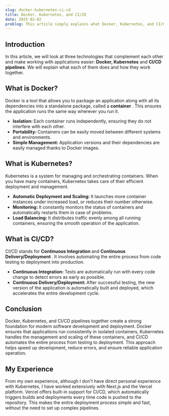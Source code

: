 ```yaml
---
slug: docker-kubernetes-ci-cd
title: Docker, Kubernetes, and CI/CD
date: 2025-02-02
problog: This article simply explains what Docker, Kubernetes, and CI/CD pipelines do, and how they work together in software development and deployment.
---
```


<div>
  <h2 style="color: var(--blog-heading-color);">Introduction</h2>
  <text>
      In this article, we will look at three technologies that complement each other and make working with applications easier: <text style="color: var(--blog-code-color); font-weight: 700;">Docker, Kubernetes</text> and <text style="color: var(--blog-code-color); font-weight: 700;">CI/CD pipelines</text>. We will explain what each of them does and how they work together.
  </text>

<h2 style="color: var(--blog-heading-color);">What is Docker?</h2>
<text>
  Docker is a tool that allows you to package an application along with all its
  dependencies into a standalone package, called a
  <text style="color: var(--blog-code-color); font-weight: 700;">
    container
  </text>
  . This ensures the application runs the same way wherever you run it.
</text>
<ul>
  <li>
    <text style="color: var(--blog-code-color); font-weight: 700;">
      Isolation:
    </text>
    Each container runs independently, ensuring they do not interfere with each other.
  </li>
  <li>
    <text style="color: var(--blog-code-color); font-weight: 700;">
      Portability:
    </text>
    Containers can be easily moved between different systems and environments.
  </li>
  <li>
    <text style="color: var(--blog-code-color); font-weight: 700;">
      Simple Management:
    </text>
    Application versions and their dependencies are easily managed thanks to Docker
    images.
  </li>
</ul>

<h2 style="color: var(--blog-heading-color);">What is Kubernetes?</h2>
<text>
  Kubernetes is a system for managing and orchestrating containers. When you
  have many containers, Kubernetes takes care of their efficient deployment and
  management.
</text>
<ul>
  <li>
    <text style="color: var(--blog-code-color); font-weight: 700;">
      Automatic Deployment and Scaling:
    </text>
    It launches more container instances under increased load, or reduces their number
    otherwise.
  </li>
  <li>
    <text style="color: var(--blog-code-color); font-weight: 700;">
      Monitoring:
    </text>
    It constantly monitors the status of containers and automatically restarts them
    in case of problems.
  </li>
  <li>
    <text style="color: var(--blog-code-color); font-weight: 700;">
      Load Balancing:
    </text>
    It distributes traffic evenly among all running containers, ensuring the smooth
    operation of the application.
  </li>
</ul>

<h2 style="color: var(--blog-heading-color);">What is CI/CD?</h2>
<text>
  CI/CD stands for
  <text style="color: var(--blog-code-color); font-weight: 700;">
    Continuous Integration
  </text>
  and
  <text style="color: var(--blog-code-color); font-weight: 700;">
    Continuous Delivery/Deployment
  </text>. It involves automating the entire process from code testing to deployment
  into production.
</text>
<ul>
  <li>
    <text style="color: var(--blog-code-color); font-weight: 700;">
      Continuous Integration:
    </text>
    Tests are automatically run with every code change to detect errors as early
    as possible.
  </li>
  <li>
    <text style="color: var(--blog-code-color); font-weight: 700;">
      Continuous Delivery/Deployment:
    </text>
    After successful testing, the new version of the application is automatically
    built and deployed, which accelerates the entire development cycle.
  </li>
</ul>

  <h2 style="color: var(--blog-heading-color);">Conclusion</h2>
  <text>
        Docker, Kubernetes, and CI/CD pipelines together create a strong foundation for modern software development and deployment. Docker ensures that applications run consistently in isolated containers, Kubernetes handles the management and scaling of these containers, and CI/CD automates the entire process from testing to deployment. This approach helps speed up development, reduce errors, and ensure reliable application operation.
  </text>
  <br />
  <h2 style="color: var(--blog-heading-color);">My Experience</h2>
  <text>
        From my own experience, although I don't have direct personal experience with Kubernetes, I have worked extensively with Next.js and the Vercel platform. Vercel offers built-in support for CI/CD, which automatically triggers builds and deployments every time code is pushed to the repository. This makes the entire deployment process simple and fast, without the need to set up complex pipelines.
  </text>
</div>

